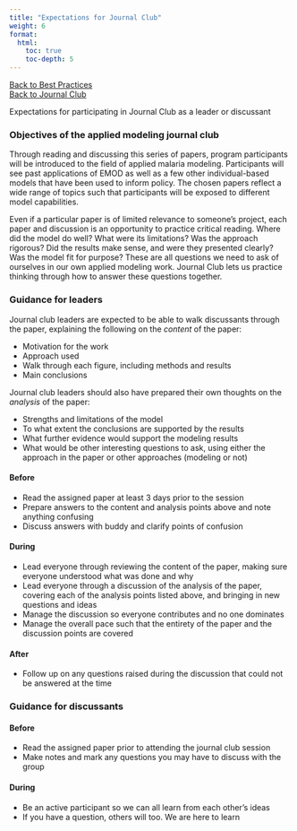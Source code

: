 ```yaml
---
title: "Expectations for Journal Club"
weight: 6
format: 
  html: 
    toc: true
    toc-depth: 5
---
```

[[Back to Best Practices](../nu_team_best_practices.qmd)<br>[Back to Journal Club](../../../../resources/articles/journal_club.qmd)]{.aside}

Expectations for participating in Journal Club as a leader or discussant

### Objectives of the applied modeling journal club

Through reading and discussing this series of papers, program participants will be introduced to the field of applied malaria modeling. Participants will see past applications of EMOD as well as a few other individual-based models that have been used to inform policy. The chosen papers reflect a wide range of topics such that participants will be exposed to different model capabilities.

Even if a particular paper is of limited relevance to someone's project, each paper and discussion is an opportunity to practice critical reading. Where did the model do well? What were its limitations? Was the approach rigorous? Did the results make sense, and were they presented clearly? Was the model fit for purpose? These are all questions we need to ask of ourselves in our own applied modeling work. Journal Club lets us practice thinking through how to answer these questions together.

### Guidance for leaders

Journal club leaders are expected to be able to walk discussants through the paper, explaining the following on the *content* of the paper:  

* Motivation for the work  
* Approach used  
* Walk through each figure, including methods and results  
* Main conclusions  

Journal club leaders should also have prepared their own thoughts on the *analysis* of the paper:  

* Strengths and limitations of the model  
* To what extent the conclusions are supported by the results  
* What further evidence would support the modeling results  
* What would be other interesting questions to ask, using either the approach in the paper or other approaches (modeling or not)

#### Before

* Read the assigned paper at least 3 days prior to the session
* Prepare answers to the content and analysis points above and note anything confusing
* Discuss answers with buddy and clarify points of confusion

#### During

* Lead everyone through reviewing the content of the paper, making sure everyone understood what was done and why
* Lead everyone through a discussion of the analysis of the paper, covering each of the analysis points listed above, and bringing in new questions and ideas
* Manage the discussion so everyone contributes and no one dominates
* Manage the overall pace such that the entirety of the paper and the discussion points are covered

#### After

* Follow up on any questions raised during the discussion that could not be answered at the time

### Guidance for discussants

#### Before

* Read the assigned paper prior to attending the journal club session
* Make notes and mark any questions you may have to discuss with the group

#### During

* Be an active participant so we can all learn from each other's ideas
* If you have a question, others will too. We are here to learn
